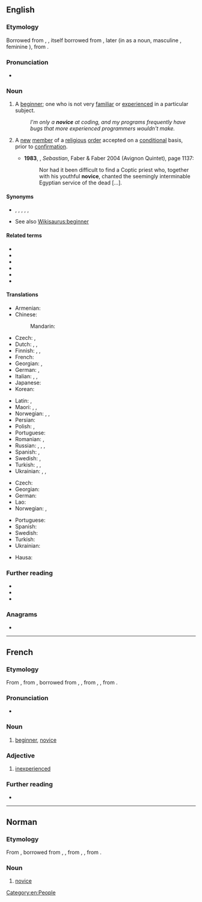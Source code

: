 ==English==

===Etymology===
Borrowed from {{bor|en|xno|novice|notext=1}}, {{bor|en|frm|novice|notext=1}}, itself borrowed from {{der|en|la|novīcius}}, later {{m|la|novitius||new, newly arrived}} (in {{der|en|LL.|-}} as a noun, masculine {{m|la|novicius}}, feminine {{m|la|novicia||one who has newly entered a monastery or a convent}}), from {{m|la|novus||new}}.

===Pronunciation===
* {{a|UK}} {{IPA|/ˈnɒvɪs/|lang=en}}

===Noun===
{{en-noun}}

# A [[beginner]]; one who is not very [[familiar]] or [[experienced]] in a particular subject. {{defdate|from 14th c.}}
#: ''I'm only a '''novice''' at coding, and my programs frequently have bugs that more experienced programmers wouldn't make.''
# {{senseid|en|religious}}{{lb|en|religion}} A [[new]] [[member]] of a [[religious]] [[order]] accepted on a [[conditional]] basis, prior to [[confirmation]]. {{defdate|from 14th c.}}
#* '''1983''', {{w|Lawrence Durrell}}, ''Sebastian'', Faber & Faber 2004 (Avignon Quintet), page 1137:
#*: Nor had it been difficult to find a Coptic priest who, together with his youthful '''novice''', chanted the seemingly interminable Egyptian service of the dead [...].

====Synonyms====
* {{sense|person new to an activity}} {{l|en|amateur}}, {{l|en|greenhorn}}, {{l|en|learner}}, {{l|en|neophyte}}, {{l|en|newbie}}, {{l|en|newling}}
* See also [[Wikisaurus:beginner]]

====Related terms====
* {{l|en|novel}}
* {{l|en|novelization}}
* {{l|en|novelize}}
* {{l|en|novella}}
* {{l|en|novelty}}
* {{l|en|novitiate}}

====Translations====
{{trans-top|beginner}}
* Armenian: {{t+|hy|սկսնակ}}
* Chinese:
*: Mandarin: {{t+|cmn|新手|tr=xīnshǒu|sc=Hani}}
* Czech: {{t|cs|nováček|m}}, {{t+|cs|začátečník|m}}
* Dutch: {{t+|nl|beginneling|m}}, {{t|nl|beginnelinge|f}}, {{t+|nl|beginner|m}}
* Finnish: {{t+|fi|noviisi}}, {{t+|fi|aloittelija}}, {{t+|fi|vasta-alkaja}}
* French: {{t+|fr|débutant|m}}
* Georgian: {{t|ka|ახალბედა}}, {{t|ka|დამწყები}}
* German: {{t+|de|Neuling|m}}, {{t+|de|Anfänger|m}}
* Italian: {{t+|it|principiante|m-f}}, {{t+|it|debuttante|m-f}}, {{t+|it|novizio|m}}
* Japanese: {{t|ja|初心者|tr=しょしんしゃ, shoshinsha|sc=Jpan}}
* Korean: {{t|ko|승진자}}
{{trans-mid}}
* Latin: {{t|la|inceptor}}, {{t+|la|tiro}}
* Maori: {{t|mi|ihu hūpē}}, {{t|mi|tauhou}}, {{t|mi|ika tauhou}}
* Norwegian: {{t+|no|nybegynner|m}}, {{t|no|novise|m}}, {{t|no|novise|f}}
* Persian: {{t+|fa|نوچه|tr=nowče|sc=fa-Arab}}
* Polish: {{t+|pl|nowicjusz}}, {{t|pl|debiutant}}
* Portuguese: {{t+|pt|novato|m}}
* Romanian: {{t+|ro|începător}}, {{t+|ro|debutant}}
* Russian: {{t+|ru|новичо́к|m}}, {{t+|ru|начина́ющий|m}}, {{t+|ru|дебюта́нт|m}}, {{t+|ru|дебюта́нтка|f}}
* Spanish: {{t+|es|novato|m}}, {{t+|es|principiante|m-f}}
* Swedish: {{t+|sv|nybörjare|c}}, {{t+|sv|novis|c}}
* Turkish: {{t+|tr|çaylak}}, {{t+|tr|çömez}}, {{t+|tr|toy}}
* Ukrainian: {{t+|uk|новак|m}}, {{t+|uk|новачок|m}}, {{t+|uk|новачка|f}}
{{trans-bottom}}

{{trans-top|new member of a religious order}}
* Czech: {{t+|cs|novic|m}}
* Georgian: {{t|ka|ახალბედა}}
* German: {{t+|de|Novize|m}}
* Lao: {{t|lo|ຈົວ|tr=cua}}
* Norwegian: {{t|no|novise|m}}, {{t|no|novise|f}}
{{trans-mid}}
* Portuguese: {{t+|pt|noviço|m}}
* Spanish: {{t|es|novicio|m}}
* Swedish: {{t+|sv|novis|c}}
* Turkish: {{t+|tr|çömez}}
* Ukrainian: {{t|uk|неофіт|m}}
{{trans-bottom}}

{{checktrans-top}}
* Hausa: {{t-check|ha|mutumin da ya ke bako kan wasu aiyuka}}
{{trans-mid}}
{{trans-bottom}}

===Further reading===
* {{R:Webster 1913}}
* {{R:Century 1911}}
* {{R:OneLook}}

===Anagrams===
* {{anagrams|en|nocive}}

[[Category:en:People]]

----

==French==

===Etymology===
From {{inh|fr|frm|novice}}, from {{inh|fr|fro|novice}}, borrowed from {{bor|fr|LL.|novīcius|notext=1}}, {{m|la|novīcia||one who has newly entered a monastery or a convent}}, from {{der|fr|la|novīcius}}, {{m|la|novītius||new, newly arrived}}, from {{m|la|novus||new}}.

===Pronunciation===
* {{fr-IPA}}

===Noun===
{{fr-noun|mf}}

# [[beginner]], [[#English|novice]]

===Adjective===
{{fr-adj}}

# [[inexperienced]]

===Further reading===
* {{R:TLFi}}

----

==Norman==

===Etymology===
From {{inh|nrf|fro|novice}}, borrowed from {{bor|nrf|LL.|novīcius|notext=1}}, {{m|la|novīcia||one who has newly entered a monastery or a convent}}, from {{der|nrf|la|novīcius}}, {{m|la|novītius||new, newly arrived}}, from {{m|la|novus||new}}.

===Noun===
{{nrf-noun|mf}}

# {{lb|nrf|Jersey}} [[#English|novice]]

{{topics|nrf|People}}
